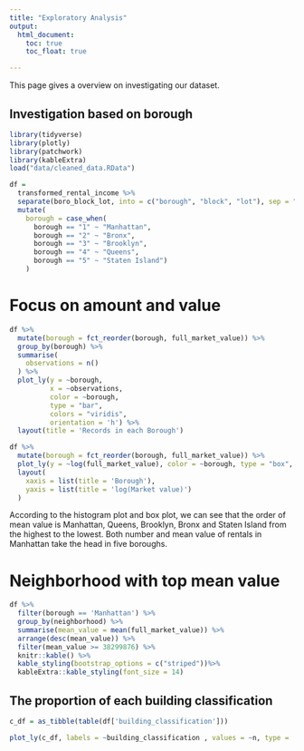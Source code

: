 ```yaml
---
title: "Exploratory Analysis"
output: 
  html_document:
    toc: true
    toc_float: true

---
```


This page gives a overview on investigating our dataset.

## Investigation based on borough

```r
library(tidyverse)
library(plotly)
library(patchwork)
library(kableExtra)
load("data/cleaned_data.RData")
```

```r
df = 
  transformed_rental_income %>% 
  separate(boro_block_lot, into = c("borough", "block", "lot"), sep = "-") %>% 
  mutate(
    borough = case_when(
      borough == "1" ~ "Manhattan",
      borough == "2" ~ "Bronx",
      borough == "3" ~ "Brooklyn",
      borough == "4" ~ "Queens",
      borough == "5" ~ "Staten Island")
    )
```

# Focus on amount and value
```r
df %>% 
  mutate(borough = fct_reorder(borough, full_market_value)) %>% 
  group_by(borough) %>%
  summarise(
    observations = n()
  ) %>%
  plot_ly(y = ~borough, 
          x = ~observations, 
          color = ~borough, 
          type = "bar", 
          colors = "viridis",
          orientation = 'h') %>%
  layout(title = 'Records in each Borough')
```


```r
df %>% 
  mutate(borough = fct_reorder(borough, full_market_value)) %>% 
  plot_ly(y = ~log(full_market_value), color = ~borough, type = "box", colors = "viridis") %>%
  layout(
    xaxis = list(title = 'Borough'),
    yaxis = list(title = 'log(Market value)')
  )
```
According to the histogram plot and box plot, we can see that the order of mean value is Manhattan, Queens, Brooklyn, Bronx and Staten Island from the highest to the lowest.
Both number and mean value of rentals in Manhattan take the head in five boroughs.

# Neighborhood with top mean value
```r
df %>% 
  filter(borough == 'Manhattan') %>% 
  group_by(neighborhood) %>% 
  summarise(mean_value = mean(full_market_value)) %>% 
  arrange(desc(mean_value)) %>%
  filter(mean_value >= 38299876) %>%
  knitr::kable() %>% 
  kable_styling(bootstrap_options = c("striped"))%>%
  kableExtra::kable_styling(font_size = 14)
```


## The proportion of each building classification

```r

c_df = as_tibble(table(df['building_classification']))
```

```r
plot_ly(c_df, labels = ~building_classification , values = ~n, type = 'pie')
```





